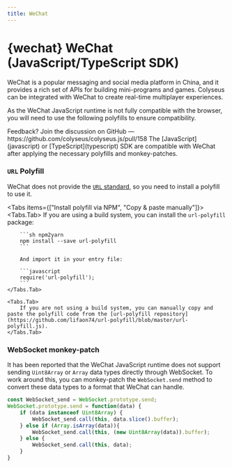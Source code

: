```yaml
---
title: WeChat
---
```


# {wechat} WeChat (JavaScript/TypeScript SDK)

WeChat is a popular messaging and social media platform in China, and it provides a rich set of APIs for building mini-programs and games. Colyseus can be integrated with WeChat to create real-time multiplayer experiences.

As the WeChat JavaScript runtime is not fully compatible with the browser, you will need to use the following polyfills to ensure compatibility.

<Callout type="warning">
  Feedback? Join the discussion on GitHub — https://github.com/colyseus/colyseus.js/pull/158
</Callout>

<Callout type="info">
  The [JavaScript](javascript) or [TypeScript](typescript) SDK are compatible with WeChat after applying the necessary polyfills and monkey-patches.
</Callout>

### `URL` Polyfill

WeChat does not provide the [`URL` standard](https://url.spec.whatwg.org/), so you need to install a polyfill to use it.

<Tabs items={["Install polyfill via NPM", "Copy & paste manually"]}>
    <Tabs.Tab>
        If you are using a build system, you can install the `url-polyfill` package:

        ```sh npm2yarn
        npm install --save url-polyfill
        ```

        And import it in your entry file:

        ```javascript
        require('url-polyfill');
        ```
    </Tabs.Tab>

    <Tabs.Tab>
        If you are not using a build system, you can manually copy and paste the polyfill code from the [url-polyfill repository](https://github.com/lifaon74/url-polyfill/blob/master/url-polyfill.js).
    </Tabs.Tab>
</Tabs>

### WebSocket monkey-patch

It has been reported that the WeChat JavaScript runtime does not support sending `Uint8Array` or `Array` data types directly through WebSocket. To work around this, you can monkey-patch the `WebSocket.send` method to convert these data types to a format that WeChat can handle.

```typescript
const WebSocket_send = WebSocket.prototype.send;
WebSocket.prototype.send = function(data) {
    if (data instanceof Uint8Array) {
        WebSocket_send.call(this, data.slice().buffer);
    } else if (Array.isArray(data)){
        WebSocket_send.call(this, (new Uint8Array(data)).buffer);
    } else {
        WebSocket_send.call(this, data);
    }
}
```
